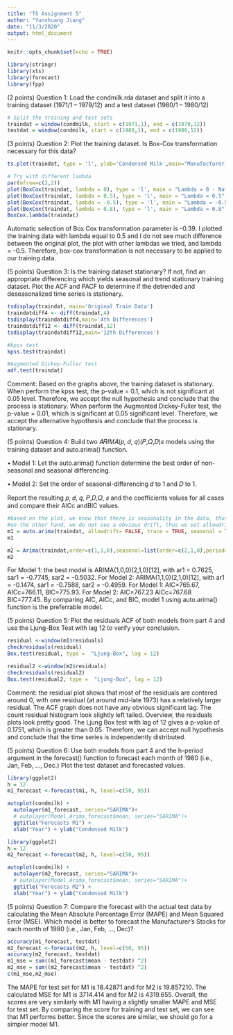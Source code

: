 ```yaml
---
title: "TS Assignment 5"
author: "Yunshuang Jiang"
date: "11/3/2020"
output: html_document
---
```


```r
knitr::opts_chunk$set(echo = TRUE)
```

```r
library(stringr) 
library(xts) 
library(forecast) 
library(fpp) 
```

(2 points) Question 1:
Load the condmilk.rda dataset and split it into a training dataset (1971/1 – 1979/12) and a test dataset (1980/1 – 1980/12)
```r
# Split the training and test sets
traindat = window(condmilk, start = c(1971,1), end = c(1979,12)) 
testdat = window(condmilk, start = c(1980,1), end = c(1980,12))
```


(3 points) Question 2:
Plot the training dataset. Is Box-Cox transformation necessary for this data?
```r
ts.plot(traindat, type = 'l', ylab='Condensed Milk',main="Manufacturer's Stocks of evaporated and sweetened condensed milk")

# Try with different lambda
par(mfrow=c(2,2)) 
plot(BoxCox(traindat, lambda = 0), type = 'l', main = "Lambda = 0 - Natural Log Transformation")
plot(BoxCox(traindat, lambda = 0.5), type = 'l', main = "Lambda = 0.5")
plot(BoxCox(traindat, lambda = -0.5), type = 'l', main = "Lambda = -0.5")
plot(BoxCox(traindat, lambda = 0.8), type = 'l', main = "Lambda = 0.8")
BoxCox.lambda(traindat)
```

Automatic selection of Box Cox transformation parameter is -0.39. I plotted the training data with lambda equal to 0.5 and I do not see much difference between the original plot, the plot with other lambdas we tried, and lambda = -0.5. Therefore, box-cox transformation is not necessary to be applied to our training data.\n


(5 points) Question 3:
Is the training dataset stationary? If not, find an appropriate differencing which yields seasonal and trend stationary training dataset. Plot the ACF and PACF to determine if the detrended and deseasonalized time series is stationary.
```r
tsdisplay(traindat, main='Original Train Data')
traindatdiff4 <- diff(traindat,4)
tsdisplay(traindatdiff4,main='4th Differences')
traindatdiff12 <- diff(traindat,12)
tsdisplay(traindatdiff12,main='12th Differences')

```

```r
#kpss test
kpss.test(traindat)

#Augmented Dickey-Fuller test
adf.test(traindat)
```


Comment: Based on the graphs above, the training dataset is stationary. When perform the kpss test, the p-value = 0.1, which is not significant at 0.05 level. Therefore, we accept the null hypothesis and conclude that the process is stationary. When perform the Augmented Dickey-Fuller test, the p-value = 0.01, which is significant at 0.05 significant level. Therefore, we accept the alternative hypothesis and conclude that the process is stationary.


(5 points) Question 4:
Build two 𝐴𝑅𝐼𝑀𝐴(𝑝, 𝑑, 𝑞)(𝑃,𝑄,𝐷)𝑠 models using the training dataset and auto.arima() function.

• Model 1: Let the auto.arima() function determine the best order of non-seasonal and seasonal differencing.

• Model 2: Set the order of seasonal-differencing 𝑑 to 1 and 𝐷 to 1.

Report the resulting 𝑝, 𝑑, 𝑞, 𝑃,𝐷,𝑄, 𝑠 and the coefficients values for all cases and compare their AICc andBIC values.

```r
#based on the plot, we know that there is seasonality in the data, thus we set seasonal = true
#on the other hand, we do not see a obvious drift, thus we set allowdrift = false
m1 = auto.arima(traindat, allowdrift= FALSE, trace = TRUE, seasonal = TRUE)
m1
```

```r
m2 = Arima(traindat,order=c(1,1,0),seasonal=list(order=c(2,1,0),period=12))
m2
```

For Model 1: the best model is ARIMA(1,0,0)(2,1,0)[12], with ar1 = 0.7625, sar1 = -0.7745, sar2 = -0.5032. 
For Model 2: ARIMA(1,1,0)(2,1,0)[12], with ar1 = -0.1474, sar1 = -0.7588, sar2 = -0.4959. 
For Model 1: AIC=765.67, AICc=766.11, BIC=775.93.
For Model 2: AIC=767.23   AICc=767.68   BIC=777.45.
By comparing AIC, AICc, and BIC, model 1 using auto.arima() function is the preferrable model. 



(5 points) Question 5:
Plot the residuals ACF of both models from part 4 and use the Ljung-Box Test with lag 12 to verify your conclusion.
```r
residual <-window(m1$residuals)
checkresiduals(residual)
Box.test(residual, type =  "Ljung-Box", lag = 12) 
```

```r
residual2 <-window(m2$residuals)
checkresiduals(residual2)
Box.test(residual2, type =  "Ljung-Box", lag = 12) 
```

Comment: the residual plot shows that most of the residuals are contered around 0, with one residual (at around mid-late 1973) has a relatively larger residual. The ACF graph does not have any obvious significant lag. The count residual histogram look slightly left tailed. Overview, the residuals plots look pretty good. The Ljung Box test with lag of 12 gives a p-value of 0.1751, which is greater than 0.05. Therefore, we can accept null hypothesis and conclude that the time series is independently distributed. \n

(5 points) Question 6:
Use both models from part 4 and the h-period argument in the forecast() function to forecast each month of 1980 (i.e., Jan, Feb, …, Dec.) Plot the test dataset and forecasted values.
```r
library(ggplot2)
h = 12
m1_forecast <-forecast(m1, h, level=c(50, 95))

autoplot(condmilk) +
  autolayer(m1_forecast, series="SARIMA")+
  # autolayer(Model_Arima_forecast$mean, series="SARIMA")+
  ggtitle("Forecasts M1") +
  xlab("Year") + ylab("Condensed Milk")
```

```r
library(ggplot2)
h = 12
m2_forecast <-forecast(m2, h, level=c(50, 95))

autoplot(condmilk) +
  autolayer(m2_forecast, series="SARIMA")+
  # autolayer(Model_Arima_forecast$mean, series="SARIMA")+
  ggtitle("Forecasts M2") +
  xlab("Year") + ylab("Condensed Milk")
```

(5 points) Question 7:
Compare the forecast with the actual test data by calculating the Mean Absolute Percentage Error (MAPE) and Mean Squared Error (MSE). Which model is better to forecast the Manufacturer's Stocks for each month of 1980 (i.e., Jan, Feb, …, Dec)?
```r
accuracy(m1_forecast, testdat)
m2_forecast <-forecast(m2, h, level=c(50, 95))
accuracy(m2_forecast, testdat)
m1_mse = sum((m1_forecast$mean - testdat) ^2)
m2_mse = sum((m2_forecast$mean - testdat) ^2)
c(m1_mse,m2_mse)
```

The MAPE for test set for M1 is 18.42871 and for M2 is 19.857210. The calculated MSE for M1 is 3714.414 and for M2 is 4319.655. Overall, the scores are very similarly with M1 having a slightly smaller MAPE and MSE for test set. By comparing the score for training and test set, we can see that M1 performs better. Since the scores are similar, we should go for a simpler model M1. 



